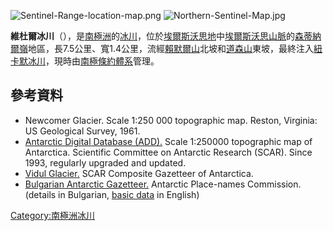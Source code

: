 {{coord|77|48|10|S|86|10|40|W|display=title}}

[[Image:Sentinel-Range-location-map.png|thumb]]
[[Image:Northern-Sentinel-Map.jpg|thumb]]

'''維杜爾冰川'''（{{lang-en|Vidul Glacier}}），是[[南極洲|南極洲]]的[[冰川|冰川]]，位於[[埃爾斯沃思地|埃爾斯沃思地]]中[[埃爾斯沃思山脈|埃爾斯沃思山脈]]的[[森蒂納爾嶺|森蒂納爾嶺]]地區，長7.5公里、寬1.4公里，流經[[賴默爾山|賴默爾山]]北坡和[[道森山|道森山]]東坡，最終注入[[紐卡默冰川|紐卡默冰川]]，現時由[[南極條約體系|南極條約體系]]管理。

==參考資料==
* Newcomer Glacier.  Scale 1:250 000 topographic map.  Reston, Virginia: US Geological Survey, 1961.
* [http://www.add.scar.org Antarctic Digital Database (ADD).] {{Wayback|url=http://www.add.scar.org/ |date=20170305000653 }} Scale 1:250000 topographic map of Antarctica. Scientific Committee on Antarctic Research (SCAR). Since 1993, regularly upgraded and updated.
* [http://data.aad.gov.au/aadc/gaz/scar/display_name.cfm?gaz_id=137811 Vidul Glacier.] {{Wayback|url=http://data.aad.gov.au/aadc/gaz/scar/display_name.cfm?gaz_id=137811 |date=20140203105917 }} SCAR Composite Gazetteer of Antarctica.
* [http://apcbg.org/gazet-bg.doc Bulgarian Antarctic Gazetteer.] {{Wayback|url=http://apcbg.org/gazet-bg.doc |date=20131012104624 }} Antarctic Place-names Commission. (details in Bulgarian, [http://apcbg.org/gazet.htm basic data] {{Wayback|url=http://apcbg.org/gazet.htm |date=20160304071225 }} in English)

{{DEFAULTSORT:Vidul Glacier}}
[[Category:南極洲冰川|Category:南極洲冰川]]


{{EllsworthLand-geo-stub}}